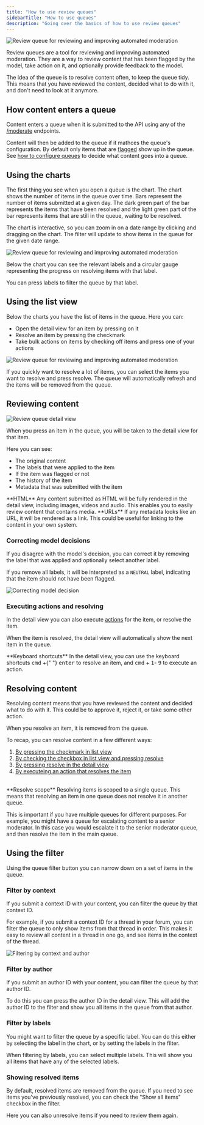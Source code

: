 ```yaml
---
title: "How to use review queues"
sidebarTitle: "How to use queues"
description: "Going over the basics of how to use review queues"
---
```


<Frame>
  <img
    className="block "
    src="/images/content-queue.png"
    alt="Review queue for reviewing and improving automated moderation"
  />
</Frame>

Review queues are a tool for reviewing and improving automated moderation. They are a way to review content that has been flagged by the model, take action on it, and optionally provide feedback to the model.

The idea of the queue is to resolve content often, to keep the queue tidy. This means that you have reviewed the content, decided what to do with it, and don't need to look at it anymore.

## How content enters a queue

Content enters a queue when it is submitted to the API using any of the [/moderate](/api-reference/analyze-text) endpoints.

Content will then be added to the queue if it mathces the queue's configuration. By default only items that are [flagged](/content-moderation/flagging-thresholds) show up in the queue. See [how to configure queues](/review-queues/configuration#configuring-the-queue) to decide what content goes into a queue.

## Using the charts

The first thing you see when you open a queue is the chart. The chart shows the number of items in the queue over time. Bars represent the number of items submitted at a given day. The dark green part of the bar represents the items that have been resolved and the light green part of the bar represents items that are still in the queue, waiting to be resolved.

The chart is interactive, so you can zoom in on a date range by clicking and dragging on the chart. The filter will update to show items in the queue for the given date range.

<Frame caption="Selecting a date range using the chart">
  <img
    className="block "
    src="/images/queue-zoom.gif"
    alt="Review queue for reviewing and improving automated moderation"
  />
</Frame>

Below the chart you can see the relevant labels and a circular gauge representing the progress on resolving items with that label.

You can press labels to filter the queue by that label.

## Using the list view

Below the charts you have the list of items in the queue. Here you can:

- Open the detail view for an item by pressing on it
- Resolve an item by pressing the checkmark
- Take bulk actions on items by checking off items and press one of your actions

<Frame caption="The queue is a list of items that need to be reviewed">
  <img
    className="block "
    src="/images/content-queue-list.png"
    alt="Review queue for reviewing and improving automated moderation"
  />
</Frame>

If you quickly want to resolve a lot of items, you can select the items you want to resolve and press resolve. The queue will automatically refresh and the items will be removed from the queue.

## Reviewing content

<Frame caption="The detail view for an item in the queue">
  <img
    className="block "
    src="/images/content-queue-detail-2.png"
    alt="Review queue detail view"
  />
</Frame>

When you press an item in the queue, you will be taken to the detail view for that item.

Here you can see:

- The original content
- The labels that were applied to the item
- If the item was flagged or not
- The history of the item
- Metadata that was submitted with the item

<Tip>
  **HTML**
  <span>
    Any content submitted as HTML will be fully rendered in the detail view,
    including images, videos and audio. This enables you to easily review
    content that contains media.
  </span>
</Tip>

<Tip>
  **URLs**
  <span>
    If any metadata looks like an URL, it will be rendered as a link. This could
    be useful for linking to the content in your own system.
  </span>
</Tip>

### Correcting model decisions

If you disagree with the model's decision, you can correct it by removing the label that was applied and optionally select another label.

If you remove all labels, it will be interpreted as a `NEUTRAL` label, indicating that the item should not have been flagged.

<Frame caption="Correcting AI decision by removing a label and adding a new.">
  <img
    className="block "
    src="/images/content-queue-correct.gif"
    alt="Correcting model decision"
  />
</Frame>

### Executing actions and resolving

In the detail view you can also execute [actions](/review-queues/actions) for the item, or resolve the item.

When the item is resolved, the detail view will automatically show the next item in the queue.

<Tip>
  **Keyboard shortcuts**
  <span>
    In the detail view, you can use the keyboard shortcuts <kbd>cmd</kbd> +{" "}
    <kbd>enter</kbd> to resolve an item, and <kbd>cmd</kbd> + <kbd>1</kbd>-
    <kbd>9</kbd> to execute an action.
  </span>
</Tip>

## Resolving content

Resolving content means that you have reviewed the content and decided what to do with it. This could be to approve it, reject it, or take some other action.

When you resolve an item, it is removed from the queue.

To recap, you can resolve content in a few different ways:

1.  [By pressing the checkmark in list view](#using-the-list-view)
2.  [By checking the checkbox in list view and pressing resolve](#using-the-list-view)
3.  [By pressing resolve in the detail view](#executing-actions-and-resolving)
4.  [By executeing an action that resolves the item](/review-queues/actions#resolving-an-item-when-action-is-executed)
    <br></br>

<Info>
**Resolve scope**

<span>
Resolving items is scoped to a single queue. This means that resolving an item in one queue does not resolve it in another queue.

This is important if you have multiple queues for different purposes. For example, you might have a queue for escalating content to a senior moderator. In this case you would escalate it to the senior moderator queue, and then resolve the item in the main queue.

</span>
</Info>

## Using the filter

Using the queue filter button you can narrow down on a set of items in the queue.

### Filter by context

If you submit a context ID with your content, you can filter the queue by that context ID.

For example, if you submit a context ID for a thread in your forum, you can filter the queue to only show items from that thread in order. This makes it easy to review all content in a thread in one go, and see items in the context of the thread.

<Frame>
  <img
    className="block "
    src="/images/context-author.png"
    alt="Filtering by context and author"
  />
</Frame>

### Filter by author

If you submit an author ID with your content, you can filter the queue by that author ID.

To do this you can press the author ID in the detail view. This will add the author ID to the filter and show you all items in the queue from that author.

### Filter by labels

You might want to filter the queue by a specific label. You can do this either by selecting the label in the chart, or by setting the labels in the filter.

When filtering by labels, you can select multiple labels. This will show you all items that have any of the selected labels.

### Showing resolved items

By default, resolved items are removed from the queue. If you need to see items you've previously resolved, you can check the "Show all items" checkbox in the filter.

Here you can also unresolve items if you need to review them again.
